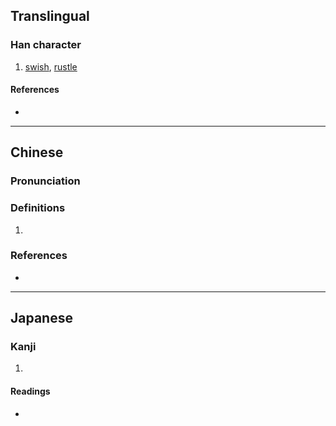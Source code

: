 {{character info}}
==Translingual==

===Han character===
{{Han char|rn=30|rad=口|as=08|sn=11|four=62000|canj=RSBN|ids=⿰口刷}}

# [[swish]], [[rustle]]

====References====
* {{Han ref|kx=0193.180|dkj=03762|dj=0413.180|hdz=10647.060|uh=5530|ud=21808|bh=D47C|bd=54396}}

----

==Chinese==
{{zh-forms}}

===Pronunciation===
{{zh-pron
|m=shuā
|c=caat3,syut3
|cat=
}}

===Definitions===
{{zh-hanzi}}

# {{rfdef|zh}}

===References===
* {{R:yue:mfccd}}

----

==Japanese==

===Kanji===
{{ja-kanji|grade=|rs=口08}}

# {{rfdef|ja|sort=口08}}

====Readings====
* {{ja-readings|on=[[せつ]] (setsu), [[せち]] (sechi), [[さつ]] (satsu)|kun=[[はねつくろふ]] (hanetsukurofu)}}